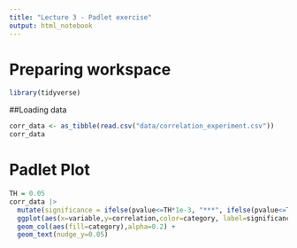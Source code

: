 ```yaml
---
title: "Lecture 3 - Padlet exercise"
output: html_notebook
---
```

# Preparing workspace
```r
library(tidyverse)
```
##Loading data
```r
corr_data <- as_tibble(read.csv("data/correlation_experiment.csv"))
corr_data
```

# Padlet Plot
```r
TH = 0.05
corr_data |> 
  mutate(significance = ifelse(pvalue<=TH*1e-3, "***", ifelse(pvalue<=TH*1e-2,"**", ifelse(pvalue<=TH*1e-1,"*","")))) |>
  ggplot(aes(x=variable,y=correlation,color=category, label=significance)) + 
  geom_col(aes(fill=category),alpha=0.2) +
  geom_text(nudge_y=0.05)
```


